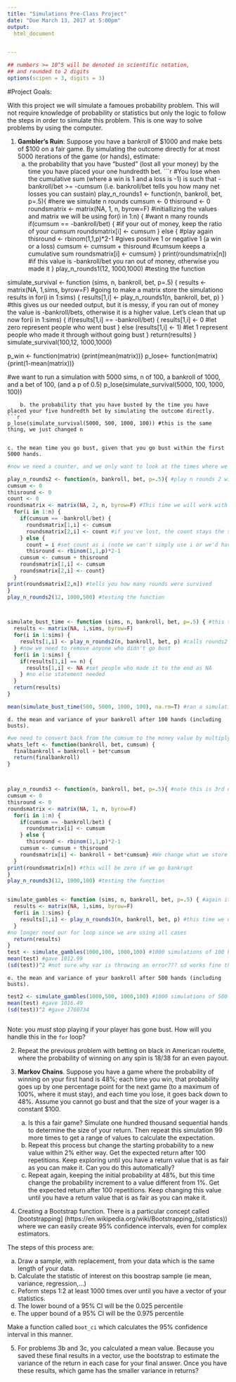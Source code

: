 ---
title: "Simulations Pre-Class Project"
date: "Due March 13, 2017 at 5:00pm"
output:
  html_document


---

<style type="text/css">
.table {

    width: 80%;
    margin-left:10%; 
    margin-right:10%;
}
</style>
```{r,setup, echo=FALSE, cache=TRUE}
## numbers >= 10^5 will be denoted in scientific notation,
## and rounded to 2 digits
options(scipen = 3, digits = 3)
```




#Project Goals:


With this project we will simulate a famoues probability problem. This will not require knowledge of probability or statistics but only the logic to follow the steps in order to simulate this problem. This is one way to solve problems by using the computer. 

 1. **Gambler's Ruin**: Suppose you have a bankroll of $1000 and make bets of $100 on a fair game. By simulating the outcome directly for at most 5000 iterations of the game (or hands), estimate:
    a. the probability that you have "busted" (lost all your money) by the time you have placed your one hundredth bet. 
```{r}

#You lose when the cumulative sum (where a win is 1 and a loss is -1) is such that -bankroll/bet >= -cumsum (i.e. bankroll/bet tells you how many net losses you can sustain)
play_n_rounds1 <- function(n, bankroll, bet, p=.5){ #here we simulate n rounds
cumsum <- 0
thisround <- 0
roundsmatrix <- matrix(NA, 1, n, byrow=F) #initiallizing the values and matrix we will be using
  for(i in 1:n) { #want n many rounds
    if(cumsum == -bankroll/bet) { #if your out of money, keep the ratio of your cumsum
      roundsmatrix[i] <- cumsum
    } else { #play again
      thisround <- rbinom(1,1,p)*2-1 #gives positive 1 or negative 1 (a win or a loss)
    cumsum <- cumsum + thisround #cumsum keeps a cumulative sum
    roundsmatrix[i] <- cumsum}
  }
print(roundsmatrix[n]) #if this value is -bankroll/bet you ran out of money, otherwise you made it
}
play_n_rounds1(12, 1000,1000) #testing the function


simulate_survival <- function (sims, n, bankroll, bet, p=.5) {
  results <- matrix(NA, 1,sims, byrow=F) #going to make a matrix store the simulationo results in
  for(i in 1:sims) {
    results[1,i] <- play_n_rounds1(n, bankroll, bet, p)
  } #this gives us our needed output, but it is messy, if you ran out of money the value is -bankroll/bets, otherwise it is a higher value. Let's clean that up now
  for(i in 1:sims) {
    if(results[1,i] == -bankroll/bet) {
      results[1,i] <- 0 #let zero represent people who went bust
    } else (results[1,i] <- 1) #let 1 represent people who made it through without going bust
  }
  return(results)
} 
simulate_survival(100,12, 1000,1000)
 
p_win <- function(matrix) {print(mean(matrix))}
p_lose<- function(matrix) {print(1-mean(matrix))}


#we want to run a simulation with 5000 sims, n of 100, a bankroll of 1000, and a bet of 100, (and a p of 0.5)
p_lose(simulate_survival(5000, 100, 1000, 100))


```
    b. the probability that you have busted by the time you have placed your five hundredth bet by simulating the outcome directly. 
```{r}
p_lose(simulate_survival(5000, 500, 1000, 100)) #this is the same thing, we just changed n
    
```
    c. the mean time you go bust, given that you go bust within the first 5000 hands.
```{r}
#now we need a counter, and we only want to look at the times where we bust, first we will ad a counter into the earlier code then we will  limit ourselves to busts

play_n_rounds2 <- function(n, bankroll, bet, p=.5){ #play n rounds 2 will tell us how many rounds we survived ( with a maximum value of n)
cumsum <- 0
thisround <- 0
count <- 0
roundsmatrix <- matrix(NA, 2, n, byrow=F) #This time we will work with a 2 row matrix (one for the count)
  for(i in 1:n) { 
    if(cumsum == -bankroll/bet) { 
      roundsmatrix[1,i] <- cumsum
      roundsmatrix[2,i] <- count #if you've lost, the count stays the same, lets fill that in for every column thereafter
    } else { 
      count = i #set count as i (note we can't simply use i or we'd have an issue in the above if statement since it'd keep growing even if we ran out of bankroll)
      thisround <- rbinom(1,1,p)*2-1 
    cumsum <- cumsum + thisround 
    roundsmatrix[1,i] <- cumsum
    roundsmatrix[2,i] <- count}
  }
print(roundsmatrix[2,n]) #tells you how many rounds were survived
}
play_n_rounds2(12, 1000,500) #testing the function



simulate_bust_time <- function (sims, n, bankroll, bet, p=.5) { #this time it will store how many rounds were survived in the simulation, not this is very similar to simulate_survival
  results <- matrix(NA, 1,sims, byrow=F) 
  for(i in 1:sims) {
    results[1,i] <- play_n_rounds2(n, bankroll, bet, p) #calls rounds2 not rounds1
  } #now we need to remove anyone who didn't go bust
  for(i in 1:sims) {
    if(results[1,i] == n) {
      results[1,i] <- NA #set people who made it to the end as NA
    } #no else statement needed
  }
  return(results)
} 

mean(simulate_bust_time(500, 5000, 1000, 100), na.rm=T) #ran a simulation of 500 times looking at the average amount of time busters spent playing before they busted (looking only at those who busted within their first 5000 plays) - they started with 1000 and bet 100 per play. Mean was 509.8045
```
    d. the mean and variance of your bankroll after 100 hands (including busts).
```{r}
#we need to convert back from the cumsum to the money value by multiplying it by the bet. This will require changing some of our earlier code which had given a 0 1 output
whats_left <- function(bankroll, bet, cumsum) {
  finalbankroll = bankroll + bet*cumsum
  return(finalbankroll)
}



play_n_rounds3 <- function(n, bankroll, bet, p=.5){ #note this is 3rd one of these
cumsum <- 0
thisround <- 0
roundsmatrix <- matrix(NA, 1, n, byrow=F) 
  for(i in 1:n) { 
    if(cumsum == -bankroll/bet) { 
      roundsmatrix[i] <- cumsum
    } else { 
      thisround <- rbinom(1,1,p)*2-1 
    cumsum <- cumsum + thisround 
    roundsmatrix[i] <- bankroll + bet*cumsum} #We change what we store now so that roundsmatrix (which will be our output) has our dollar total
  }
print(roundsmatrix[n]) #this will be zero if we go bankrupt
}
play_n_rounds3(12, 1000,100) #testing the function


simulate_gambles <- function (sims, n, bankroll, bet, p=.5) { #again it is roughly the same function with some changes
  results <- matrix(NA, 1,sims, byrow=F) 
  for(i in 1:sims) {
    results[1,i] <- play_n_rounds3(n, bankroll, bet, p) #this time we use rounds3
  } 
#no longer need our for loop since we are using all cases
  return(results)
} 
test <- simulate_gambles(1000,100, 1000,100) #1000 simulations of 100 hands with 1000 strting bankroll and bets of 100
mean(test) #gave 1012.99
(sd(test))^2 #not sure why var is throwing an error??? sd works fine though so I'll use it, gave 809090.5


```
    e. the mean and variance of your bankroll after 500 hands (including busts).
```{r}
test2 <- simulate_gambles(1000,500, 1000,100) #1000 simulations of 500 hands with 1000 strting bankroll and bets of 100
mean(test) #gave 1016.49
(sd(test))^2 #gave 2760734
    
```
 
Note: you *must* stop playing if your player has gone bust. How will you handle this in the `for` loop?

2. Repeat the previous problem with betting on black in American roulette, where the probability of winning on any spin is 18/38 for an even payout.

3. **Markov Chains**. Suppose you have a game where the probability of winning on your first hand is 48%; each time you win, that probability goes up by one percentage point for the next game (to a maximum of 100%, where it must stay), and each time you lose, it goes back down to 48%. Assume you cannot go bust and that the size of your wager is a constant $100.
    a. Is this a fair game? Simulate one hundred thousand sequential hands to determine the size of your return. Then repeat this simulation 99 more times to get a range of values to calculate the expectation.
    b. Repeat this process but change the starting probability to a new value within 2% either way. Get the expected return after 100 repetitions. Keep exploring until you have a return value that is as fair as you can make it. Can you do this automatically?
    c. Repeat again, keeping the initial probability at 48%, but this time change the probability increment to a value different from 1%. Get the expected return after 100 repetitions. Keep changing this value until you have a return value that is as fair as you can make it. 


4. Creating a Bootstrap function. There is a particular concept called [bootstrapping]
(https://en.wikipedia.org/wiki/Bootstrapping_(statistics)) where we can easily create 95% confidence intervals, even for complex estimators.

The steps of this process are:

  a. Draw a sample, with replacement, from your data which is the same length of your data.
  b. Calculate the statistic of interest on this boostrap sample (ie mean, variance, regression,...)
  c. Peform steps 1:2 at least 1000 times over until you have a vector of your statistics. 
  d. The lower bound of a 95% CI will be the 0.025 percentile
  e. The upper bound of a 95% CI will be the 0.975 percentile

Make a function called `boot_ci` which calculates the 95% confidence interval in this manner. 

5. For problems 3b and 3c, you calculated a mean value. Because you saved these final results in a vector, use the bootstrap to estimate the variance of the return in each case for your final answer. Once you have these results, which game has the smaller variance in returns?